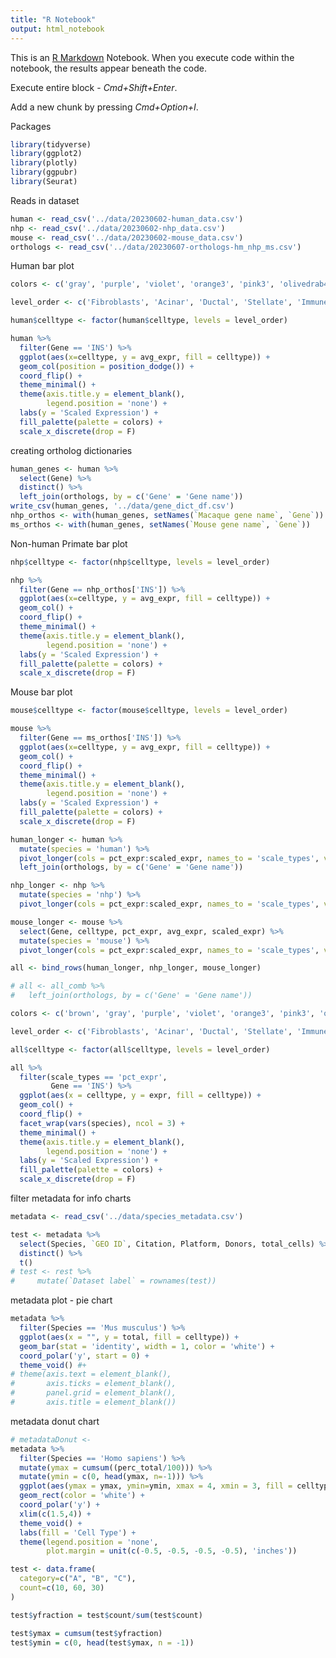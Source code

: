 ```yaml
---
title: "R Notebook"
output: html_notebook
---
```


This is an [R Markdown](http://rmarkdown.rstudio.com) Notebook. When you execute code within the notebook, the results appear beneath the code. 

Execute entire block - *Cmd+Shift+Enter*. \

Add a new chunk by pressing *Cmd+Option+I*.

Packages
```r
library(tidyverse)
library(ggplot2)
library(plotly)
library(ggpubr)
library(Seurat)
```
Reads in dataset
```r
human <- read_csv('../data/20230602-human_data.csv')
nhp <- read_csv('../data/20230602-nhp_data.csv')
mouse <- read_csv('../data/20230602-mouse_data.csv')
orthologs <- read_csv('../data/20230607-orthologs-hm_nhp_ms.csv')
```
Human bar plot
```r
colors <- c('gray', 'purple', 'violet', 'orange3', 'pink3', 'olivedrab4', 'plum4', 'blue', 'green', 'red')

level_order <- c('Fibroblasts', 'Acinar', 'Ductal', 'Stellate', 'Immune', 'Endothelial', 'Gamma', 'Epsilon', 'Delta', 'Beta', 'Alpha')

human$celltype <- factor(human$celltype, levels = level_order)

human %>% 
  filter(Gene == 'INS') %>% 
  ggplot(aes(x=celltype, y = avg_expr, fill = celltype)) + 
  geom_col(position = position_dodge()) +
  coord_flip() +
  theme_minimal() +
  theme(axis.title.y = element_blank(),
        legend.position = 'none') +
  labs(y = 'Scaled Expression') +
  fill_palette(palette = colors) +
  scale_x_discrete(drop = F)

```

creating ortholog dictionaries
```r
human_genes <- human %>% 
  select(Gene) %>% 
  distinct() %>% 
  left_join(orthologs, by = c('Gene' = 'Gene name'))
write_csv(human_genes, '../data/gene_dict_df.csv')
nhp_orthos <- with(human_genes, setNames(`Macaque gene name`, `Gene`))
ms_orthos <- with(human_genes, setNames(`Mouse gene name`, `Gene`))
```
Non-human Primate bar plot
```r
nhp$celltype <- factor(nhp$celltype, levels = level_order)

nhp %>% 
  filter(Gene == nhp_orthos['INS']) %>% 
  ggplot(aes(x=celltype, y = avg_expr, fill = celltype)) + 
  geom_col() +
  coord_flip() +
  theme_minimal() +
  theme(axis.title.y = element_blank(),
        legend.position = 'none') +
  labs(y = 'Scaled Expression') +
  fill_palette(palette = colors) +
  scale_x_discrete(drop = F)
```
Mouse bar plot
```r
mouse$celltype <- factor(mouse$celltype, levels = level_order)

mouse %>% 
  filter(Gene == ms_orthos['INS']) %>% 
  ggplot(aes(x=celltype, y = avg_expr, fill = celltype)) + 
  geom_col() +
  coord_flip() +
  theme_minimal() +
  theme(axis.title.y = element_blank(),
        legend.position = 'none') +
  labs(y = 'Scaled Expression') +
  fill_palette(palette = colors) +
  scale_x_discrete(drop = F)
```

```r
human_longer <- human %>% 
  mutate(species = 'human') %>% 
  pivot_longer(cols = pct_expr:scaled_expr, names_to = 'scale_types', values_to = 'expr') %>% 
  left_join(orthologs, by = c('Gene' = 'Gene name')) 

nhp_longer <- nhp %>% 
  mutate(species = 'nhp') %>% 
  pivot_longer(cols = pct_expr:scaled_expr, names_to = 'scale_types', values_to = 'expr')

mouse_longer <- mouse %>% 
  select(Gene, celltype, pct_expr, avg_expr, scaled_expr) %>% 
  mutate(species = 'mouse') %>% 
  pivot_longer(cols = pct_expr:scaled_expr, names_to = 'scale_types', values_to = 'expr')

all <- bind_rows(human_longer, nhp_longer, mouse_longer)

# all <- all_comb %>% 
#   left_join(orthologs, by = c('Gene' = 'Gene name'))
```

```r
colors <- c('brown', 'gray', 'purple', 'violet', 'orange3', 'pink3', 'olivedrab4', 'plum4', 'blue', 'green', 'red')

level_order <- c('Fibroblasts', 'Acinar', 'Ductal', 'Stellate', 'Immune', 'Endothelial', 'Gamma', 'Epsilon', 'Delta', 'Beta', 'Alpha')

all$celltype <- factor(all$celltype, levels = level_order)

all %>% 
  filter(scale_types == 'pct_expr',
         Gene == 'INS') %>% 
  ggplot(aes(x = celltype, y = expr, fill = celltype)) +
  geom_col() +
  coord_flip() + 
  facet_wrap(vars(species), ncol = 3) +
  theme_minimal() +
  theme(axis.title.y = element_blank(),
        legend.position = 'none') +
  labs(y = 'Scaled Expression') +
  fill_palette(palette = colors) +
  scale_x_discrete(drop = F)

```

filter metadata for info charts
```r
metadata <- read_csv('../data/species_metadata.csv')

test <- metadata %>% 
  select(Species, `GEO ID`, Citation, Platform, Donors, total_cells) %>% 
  distinct() %>% 
  t() 
# test <- rest %>% 
#     mutate(`Dataset label` = rownames(test))


```

metadata plot - pie chart
```r
metadata %>% 
  filter(Species == 'Mus musculus') %>% 
  ggplot(aes(x = "", y = total, fill = celltype)) +
  geom_bar(stat = 'identity', width = 1, color = 'white') +
  coord_polar('y', start = 0) +
  theme_void() #+
# theme(axis.text = element_blank(),
#       axis.ticks = element_blank(),
#       panel.grid = element_blank(),
#       axis.title = element_blank())
```

metadata donut chart
```r
# metadataDonut <- 
metadata %>% 
  filter(Species == 'Homo sapiens') %>% 
  mutate(ymax = cumsum((perc_total/100))) %>% 
  mutate(ymin = c(0, head(ymax, n=-1))) %>% 
  ggplot(aes(ymax = ymax, ymin=ymin, xmax = 4, xmin = 3, fill = celltype)) +
  geom_rect(color = 'white') +
  coord_polar('y') +
  xlim(c(1.5,4)) +
  theme_void() +
  labs(fill = 'Cell Type') +
  theme(legend.position = 'none',
        plot.margin = unit(c(-0.5, -0.5, -0.5, -0.5), 'inches'))


```

```r
test <- data.frame(
  category=c("A", "B", "C"),
  count=c(10, 60, 30)
)

test$yfraction = test$count/sum(test$count)

test$ymax = cumsum(test$yfraction)
test$ymin = c(0, head(test$ymax, n = -1))

```

